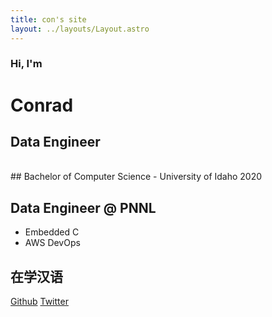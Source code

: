 ```yaml
---
title: con's site
layout: ../layouts/Layout.astro
---
```


### Hi, I'm
# Conrad
## Data Engineer

<br />
## Bachelor of Computer Science 
- University of Idaho 2020

## Data Engineer @ PNNL
- Embedded C
- AWS DevOps

## 在学汉语

[Github](https://github.com/ConradMearns)
[Twitter](https://twitter.com/conrad_mearns/)
